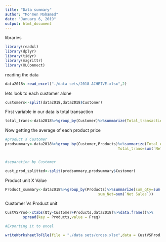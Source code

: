 ```yaml
---
title: "Data summary"
author: "Mo'men Mohamed"
date: "January 6, 2019"
output: html_document
---
```


libraries

```r
library(readxl)
library(dplyr)
library(tidyr)
library(magrittr)
library(XLConnect)

```

reading the data 

```r
data2018<-read_excel("./data sets/2018 ACHEIVE.xlsx",2)
```

 lets look to each customer alone 

```r
customers<-split(data2018,data2018$Customer)
```


First variable in our data is total transaction 

```r
total_trans<-data2018%>%group_by(Customer)%>%summarize(Total_transaction=sum(`Net Sales`))

```

Now getting the average of each product price 

```r
#product X Customer 
prodsummary<-data2018%>%group_by(Customer,Products)%>%summarize(Total_qty=sum(Qty),
                                                   Total_trans=sum(`Net Sales`))%>%mutate(meanprice=Total_trans/Total_qty)


#separation by Customer 

cust_prod_splitted<-split(prodsummary,prodsummary$Customer)
```


Product unit X Value

```r
Product_summary<-data2018%>%group_by(Products)%>%summarize(sum_qty=sum(Qty),
                                          sum_Net=sum(`Net Sales`))

```


Customer Vs Product unit

```r
CustVSProd<-xtabs(Qty~Customer+Products,data2018)%>%data.frame()%>%
        spread(key = Products,value = Freq)

#Exporting it to excel

writeWorksheetToFile(file = "./data sets/cross.xlsx",data = CustVSProd,sheet = "cross")
```


